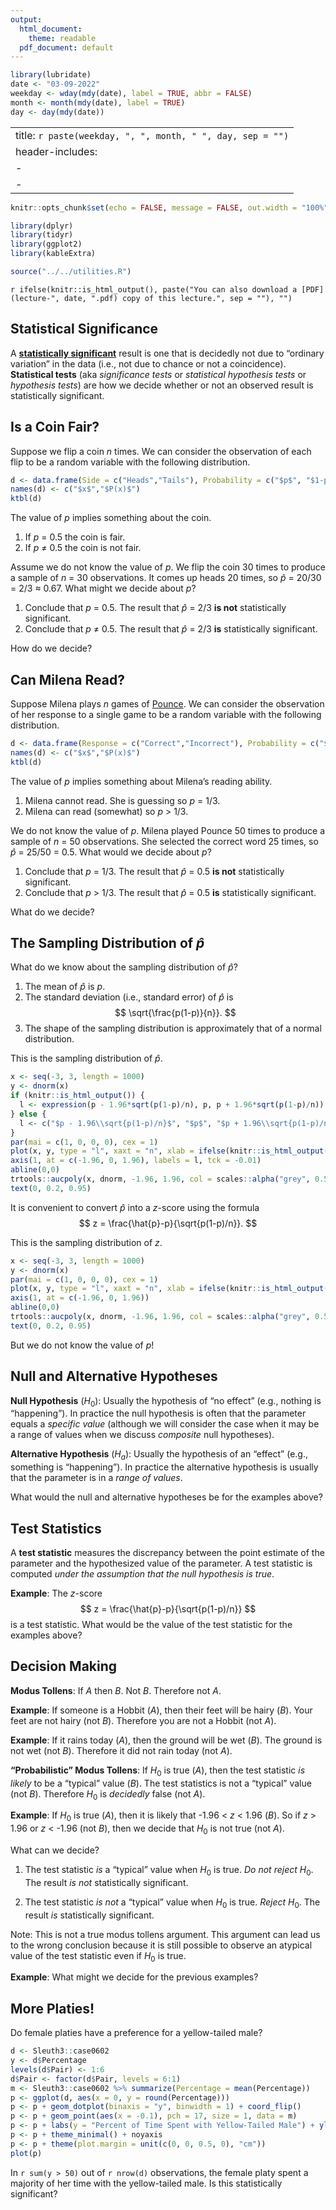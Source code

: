 ```yaml
---
output:
  html_document:
    theme: readable
  pdf_document: default
---
```


```r
library(lubridate)
date <- "03-09-2022"
weekday <- wday(mdy(date), label = TRUE, abbr = FALSE)
month <- month(mdy(date), label = TRUE)
day <- day(mdy(date))
```

---
title: `r paste(weekday, ", ", month, " ", day, sep = "")`
header-includes:
  - \usepackage{float}
  - \usepackage{booktabs}
---

```r
knitr::opts_chunk$set(echo = FALSE, message = FALSE, out.width = "100%", fig.width = 9, fig.align = "center", cache = FALSE, dev = ifelse(knitr::is_html_output(), "png", "pdf"))
```

```r
library(dplyr)
library(tidyr)
library(ggplot2)
library(kableExtra)
```

```r
source("../../utilities.R")
```

`r ifelse(knitr::is_html_output(), paste("You can also download a [PDF](lecture-", date, ".pdf) copy of this lecture.", sep = ""), "")`



## Statistical Significance

A [**statistically significant**](statisticallysignificant.jpg) result is one that is decidedly not due to "ordinary variation" in the data (i.e., not due to chance or not a coincidence). **Statistical tests** (aka *significance tests* or *statistical hypothesis tests* or *hypothesis tests*) are how we decide whether or not an observed result is statistically significant. 

## Is a Coin Fair?

Suppose we flip a coin $n$ times. We can consider the observation of each flip to be a random variable with the following distribution.
```r
d <- data.frame(Side = c("Heads","Tails"), Probability = c("$p$", "$1-p$"))
names(d) <- c("$x$","$P(x)$")
ktbl(d)
```
The value of $p$ implies something about the coin.

1. If $p$ $=$ 0.5 the coin is fair. 
2. If $p$ $\neq$ 0.5 the coin is not fair. 

Assume we do not know the value of $p$. We flip the coin 30 times to produce a sample of $n$ = 30 observations. It comes up heads 20 times, so $\hat{p}$ = 20/30 = 2/3 $\approx$ 0.67. What might we decide about $p$?

1. Conclude that $p$ $=$ 0.5. The result that $\hat{p}$ $=$ 2/3 **is not** statistically significant.
2. Conclude that $p$ $\neq$ 0.5. The result that $\hat{p}$ $=$ 2/3 **is** statistically significant. 

How do we decide?

## Can Milena Read? 

Suppose Milena plays $n$ games of [Pounce](https://youtu.be/mdyRkIBVSKQ). We can consider the observation of her response to a single game to be a random variable with the following distribution. 
```r
d <- data.frame(Response = c("Correct","Incorrect"), Probability = c("$p$", "$1-p$"))
names(d) <- c("$x$","$P(x)$")
ktbl(d)
```
The value of $p$ implies something about Milena's reading ability. 

1. Milena cannot read. She is guessing so $p$ $=$ 1/3.
2. Milena can read (somewhat) so $p$ $>$ 1/3.

We do not know the value of $p$. Milena played Pounce 50 times to produce a sample of $n$ = 50 observations. She selected the correct word 25 times, so $\hat{p}$ = 25/50 = 0.5. What would we decide about $p$? 

1. Conclude that $p$ $=$ 1/3. The result that $\hat{p}$ $=$ 0.5 **is not** statistically significant.
2. Conclude that $p$ $>$ 1/3. The result that $\hat{p}$ $=$ 0.5 **is** statistically significant. 

What do we decide?

## The Sampling Distribution of $\hat{p}$

What do we know about the sampling distribution of $\hat{p}$?

1. The mean of $\hat{p}$ is $p$.
2. The standard deviation (i.e., standard error) of $\hat{p}$ is
$$
  \sqrt{\frac{p(1-p)}{n}}.
$$
3. The shape of the sampling distribution is approximately that of a normal distribution.

This is the sampling distribution of $\hat{p}$. 
```r
x <- seq(-3, 3, length = 1000)
y <- dnorm(x)
if (knitr::is_html_output()) {
  l <- expression(p - 1.96*sqrt(p(1-p)/n), p, p + 1.96*sqrt(p(1-p)/n))
} else {
  l <- c("$p - 1.96\\sqrt{p(1-p)/n}$", "$p$", "$p + 1.96\\sqrt{p(1-p)/n}$")  
}
par(mai = c(1, 0, 0, 0), cex = 1)
plot(x, y, type = "l", xaxt = "n", xlab = ifelse(knitr::is_html_output(), expression(hat(p)), "$\\hat{p}$"), ylab = "", yaxt = "n", bty = "n")
axis(1, at = c(-1.96, 0, 1.96), labels = l, tck = -0.01)
abline(0,0)
trtools::aucpoly(x, dnorm, -1.96, 1.96, col = scales::alpha("grey", 0.5))
text(0, 0.2, 0.95)
```
It is convenient to convert $\hat{p}$ into a $z$-score using the formula
$$
  z = \frac{\hat{p}-p}{\sqrt{p(1-p)/n}}.
$$

\pagebreak

This is the sampling distribution of $z$.
```r
x <- seq(-3, 3, length = 1000)
y <- dnorm(x)
par(mai = c(1, 0, 0, 0), cex = 1)
plot(x, y, type = "l", xaxt = "n", xlab = ifelse(knitr::is_html_output(), "z", "$z$"), ylab = "", yaxt = "n", bty = "n")
axis(1, at = c(-1.96, 0, 1.96))
abline(0,0)
trtools::aucpoly(x, dnorm, -1.96, 1.96, col = scales::alpha("grey", 0.5))
text(0, 0.2, 0.95)
```
But we do not know the value of $p$!

## Null and Alternative Hypotheses

**Null Hypothesis** $(H_0)$: Usually the hypothesis of "no effect" (e.g., nothing is "happening"). In practice the null hypothesis is often that the parameter equals a *specific value* (although we will consider the case when it may be a range of values when we discuss *composite* null hypotheses).

**Alternative Hypothesis** $(H_a)$: Usually the hypothesis of an "effect" (e.g., something is "happening"). In practice the alternative hypothesis is usually that the parameter is in a *range of values*.

What would the null and alternative hypotheses be for the examples above?

\pagebreak

## Test Statistics

A **test statistic** measures the discrepancy between the point estimate of the parameter and the hypothesized value of the parameter. A test statistic is computed *under the assumption that the null hypothesis is true*. 

**Example**: The $z$-score
$$
  z = \frac{\hat{p}-p}{\sqrt{p(1-p)/n}}
$$
is a test statistic. What would be the value of the test statistic for the examples above? 

\pagebreak

## Decision Making

**Modus Tollens**: If *A* then *B*. Not *B*. Therefore not *A*.

**Example**: If someone is a Hobbit (*A*), then their feet will be hairy (*B*). Your feet are not hairy (not *B*). Therefore you are not a Hobbit (not *A*). 

**Example**: If it rains today (*A*), then the ground will be wet (*B*). The ground is not wet (not *B*). Therefore it did not rain today (not *A*). 

**"Probabilistic" Modus Tollens**: If $H_0$ is true (*A*), then the test statistic *is likely* to be a "typical" value (*B*). The test statistics is not a "typical" value (not *B*). Therefore $H_0$ is *decidedly* false (not *A*). 

**Example**: If $H_0$ is true (*A*), then it is likely that -1.96 < $z$ < 1.96 (*B*). So if $z$ > 1.96 or $z$ < -1.96 (not *B*), then we decide that $H_0$ is not true (not *A*). 

What can we decide?

1. The test statistic *is* a "typical" value when $H_0$ is true. *Do not reject* $H_0$. The result *is not* statistically significant. 

2. The test statistic *is not* a "typical" value when $H_0$ is true. *Reject* $H_0$. The result *is* statistically significant.

Note: This is not a true modus tollens argument. This argument can lead us to the wrong conclusion because it is still possible to observe an atypical value of the test statistic even if $H_0$ is true.  

**Example**: What might we decide for the previous examples?

\pagebreak

## More Platies!

Do female platies have a preference for a yellow-tailed male? 
```r
d <- Sleuth3::case0602
y <- d$Percentage
levels(d$Pair) <- 1:6
d$Pair <- factor(d$Pair, levels = 6:1)
m <- Sleuth3::case0602 %>% summarize(Percentage = mean(Percentage))
p <- ggplot(d, aes(x = 0, y = round(Percentage))) 
p <- p + geom_dotplot(binaxis = "y", binwidth = 1) + coord_flip()
p <- p + geom_point(aes(x = -0.1), pch = 17, size = 1, data = m)
p <- p + labs(y = "Percent of Time Spent with Yellow-Tailed Male") + ylim(0,100)
p <- p + theme_minimal() + noyaxis
p <- p + theme(plot.margin = unit(c(0, 0, 0.5, 0), "cm")) 
plot(p)
```
In `r sum(y > 50)` out of `r nrow(d)` observations, the female platy spent a majority of her time with the yellow-tailed male. Is this statistically significant? 


